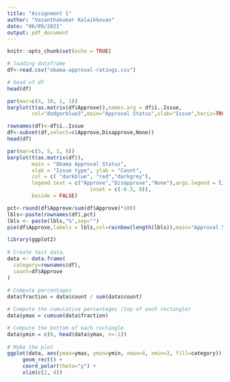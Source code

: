 ```yaml
---
title: "Assignment 1"
author: "Vasanthakumar Kalaikkovan"
date: "06/09/2021"
output: pdf_document
---
```


```r
knitr::opts_chunk$set(echo = TRUE)
```

```r
# loading dataframe
df<-read.csv("obama-approval-ratings.csv")
```


```r
# head of df
head(df)
```

```r
par(mar=c(4, 10, 1, 1))
barplot(t(as.matrix(df$Approve)),names.arg = df$ï..Issue,
        col="dodgerblue3",main="Approval Status",xlab="Issue",horiz=TRUE,las=1)
```
```r
rownames(df)<-df$ï..Issue
df<-subset(df,select=c(Approve,Disapprove,None))
head(df)
```

```r
par(mar=c(5, 5, 1, 8))
barplot(t(as.matrix(df)),
        main = "Obama Approval Status",
        xlab = "Issue type", ylab = "Count",
        col = c( "darkblue", "red","darkgrey"),
        legend.text = c("Approve","Disapprove","None"),args.legend = list(x = "topright",
                           inset = c(-0.3, 0)),
        beside = FALSE)
```

```r
pct<-round(df$Approve/sum(df$Approve)*100)
lbls<-paste(rownames(df),pct)
lbls <- paste(lbls,"%",sep="")
pie(df$Approve,labels = lbls,col=rainbow(length(lbls)),main="Approval Status")
```

```r
library(ggplot2)
 
# Create test data.
data <- data.frame(
  category=rownames(df),
  count=df$Approve
)
 
# Compute percentages
data$fraction = data$count / sum(data$count)

# Compute the cumulative percentages (top of each rectangle)
data$ymax = cumsum(data$fraction)

# Compute the bottom of each rectangle
data$ymin = c(0, head(data$ymax, n=-1))
 
# Make the plot
ggplot(data, aes(ymax=ymax, ymin=ymin, xmax=4, xmin=3, fill=category)) +ggtitle("Approval Status")+
     geom_rect() +
     coord_polar(theta="y") + 
     xlim(c(2, 4))
```